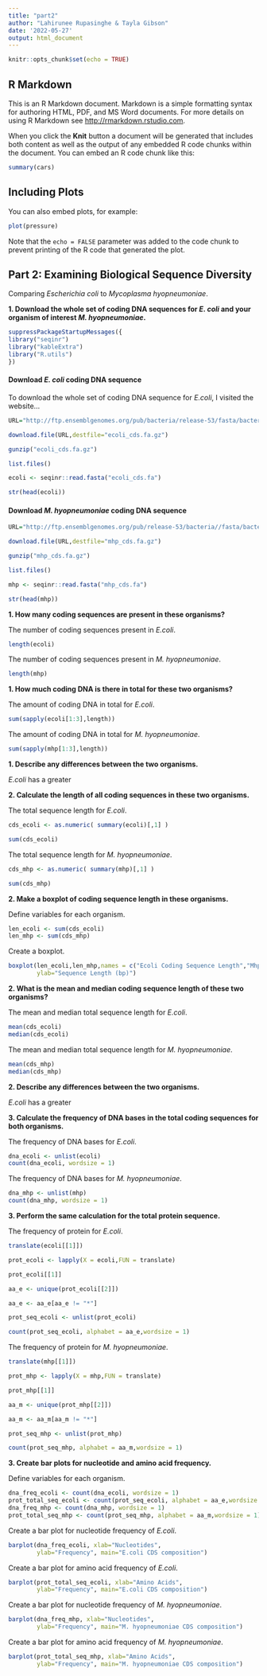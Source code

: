 ```yaml
---
title: "part2"
author: "Lahirunee Rupasinghe & Tayla Gibson"
date: '2022-05-27'
output: html_document
---
```


```r
knitr::opts_chunk$set(echo = TRUE)
```

## R Markdown

This is an R Markdown document. Markdown is a simple formatting syntax for authoring HTML, PDF, and MS Word documents. For more details on using R Markdown see <http://rmarkdown.rstudio.com>.

When you click the **Knit** button a document will be generated that includes both content as well as the output of any embedded R code chunks within the document. You can embed an R code chunk like this:

```r
summary(cars)
```

## Including Plots

You can also embed plots, for example:

```r
plot(pressure)
```

Note that the `echo = FALSE` parameter was added to the code chunk to prevent printing of the R code that generated the plot.

## Part 2: Examining Biological Sequence Diversity

Comparing *Escherichia coli* to *Mycoplasma hyopneumoniae*.

**1. Download the whole set of coding DNA sequences for *E. coli* and your organism of interest *M. hyopneumoniae*.**

```r
suppressPackageStartupMessages({
library("seqinr")
library("kableExtra")
library("R.utils")
})
```

#### Download *E. coli* coding DNA sequence

To download the whole set of coding DNA sequence for *E.coli*, I visited the website...

```r
URL="http://ftp.ensemblgenomes.org/pub/bacteria/release-53/fasta/bacteria_0_collection/escherichia_coli_str_k_12_substr_mg1655_gca_000005845/cds/Escherichia_coli_str_k_12_substr_mg1655_gca_000005845.ASM584v2.cds.all.fa.gz"

download.file(URL,destfile="ecoli_cds.fa.gz")

gunzip("ecoli_cds.fa.gz")

list.files()

ecoli <- seqinr::read.fasta("ecoli_cds.fa")

str(head(ecoli))
```

#### Download *M. hyopneumoniae* coding DNA sequence

```r
URL="http://ftp.ensemblgenomes.org/pub/release-53/bacteria//fasta/bacteria_40_collection/mycoplasma_hyopneumoniae_gca_004768725/cdna/Mycoplasma_hyopneumoniae_gca_004768725.ASM476872v1.cdna.all.fa.gz"

download.file(URL,destfile="mhp_cds.fa.gz")

gunzip("mhp_cds.fa.gz")

list.files()

mhp <- seqinr::read.fasta("mhp_cds.fa")

str(head(mhp))
```

**1. How many coding sequences are present in these organisms?**

The number of coding sequences present in *E.coli*.

```r
length(ecoli)
```

The number of coding sequences present in *M. hyopneumoniae*.

```r
length(mhp)
```

**1. How much coding DNA is there in total for these two organisms?**

The amount of coding DNA in total for *E.coli*.

```r
sum(sapply(ecoli[1:3],length))
```

The amount of coding DNA in total for *M. hyopneumoniae*.

```r
sum(sapply(mhp[1:3],length))
```

**1. Describe any differences between the two organisms.**

*E.coli* has a greater

**2. Calculate the length of all coding sequences in these two organisms.**

The total sequence length for *E.coli*.

```r
cds_ecoli <- as.numeric( summary(ecoli)[,1] )

sum(cds_ecoli)
```

The total sequence length for *M. hyopneumoniae*.

```r
cds_mhp <- as.numeric( summary(mhp)[,1] )

sum(cds_mhp)
```

**2. Make a boxplot of coding sequence length in these organisms.**

Define variables for each organism.

```r
len_ecoli <- sum(cds_ecoli)
len_mhp <- sum(cds_mhp)
```

Create a boxplot.

```r
boxplot(len_ecoli,len_mhp,names = c("Ecoli Coding Sequence Length","Mhp Coding Sequence Length"),
        ylab="Sequence Length (bp)")
```

**2. What is the mean and median coding sequence length of these two organisms?**

The mean and median total sequence length for *E.coli*.

```r
mean(cds_ecoli)
median(cds_ecoli)
```

The mean and median total sequence length for *M. hyopneumoniae*.

```r
mean(cds_mhp)
median(cds_mhp)
```

**2. Describe any differences between the two organisms.**

*E.coli* has a greater

**3. Calculate the frequency of DNA bases in the total coding sequences for both organisms.**

The frequency of DNA bases for *E.coli*.

```r
dna_ecoli <- unlist(ecoli)
count(dna_ecoli, wordsize = 1)
```

The frequency of DNA bases for *M. hyopneumoniae*.

```r
dna_mhp <- unlist(mhp)
count(dna_mhp, wordsize = 1)
```

**3. Perform the same calculation for the total protein sequence.**

The frequency of protein for *E.coli*.

```r
translate(ecoli[[1]])

prot_ecoli <- lapply(X = ecoli,FUN = translate)

prot_ecoli[[1]]

aa_e <- unique(prot_ecoli[[2]])

aa_e <- aa_e[aa_e != "*"]

prot_seq_ecoli <- unlist(prot_ecoli)

count(prot_seq_ecoli, alphabet = aa_e,wordsize = 1)
```

The frequency of protein for *M. hyopneumoniae*.

```r
translate(mhp[[1]])

prot_mhp <- lapply(X = mhp,FUN = translate)

prot_mhp[[1]]

aa_m <- unique(prot_mhp[[2]])

aa_m <- aa_m[aa_m != "*"]

prot_seq_mhp <- unlist(prot_mhp)

count(prot_seq_mhp, alphabet = aa_m,wordsize = 1)
```

**3. Create bar plots for nucleotide and amino acid frequency.**

Define variables for each organism.

```r
dna_freq_ecoli <- count(dna_ecoli, wordsize = 1)
prot_total_seq_ecoli <- count(prot_seq_ecoli, alphabet = aa_e,wordsize = 1)
dna_freq_mhp <- count(dna_mhp, wordsize = 1)
prot_total_seq_mhp <- count(prot_seq_mhp, alphabet = aa_m,wordsize = 1)
```

Create a bar plot for nucleotide frequency of *E.coli*.

```r
barplot(dna_freq_ecoli, xlab="Nucleotides", 
        ylab="Frequency", main="E.coli CDS composition")
```

Create a bar plot for amino acid frequency of *E.coli*.

```r
barplot(prot_total_seq_ecoli, xlab="Amino Acids", 
        ylab="Frequency", main="E.coli CDS composition")
```

Create a bar plot for nucleotide frequency of *M. hyopneumoniae*.

```r
barplot(dna_freq_mhp, xlab="Nucleotides", 
        ylab="Frequency", main="M. hyopneumoniae CDS composition")
```

Create a bar plot for amino acid frequency of *M. hyopneumoniae*.

```r
barplot(prot_total_seq_mhp, xlab="Amino Acids", 
        ylab="Frequency", main="M. hyopneumoniae CDS composition")
```